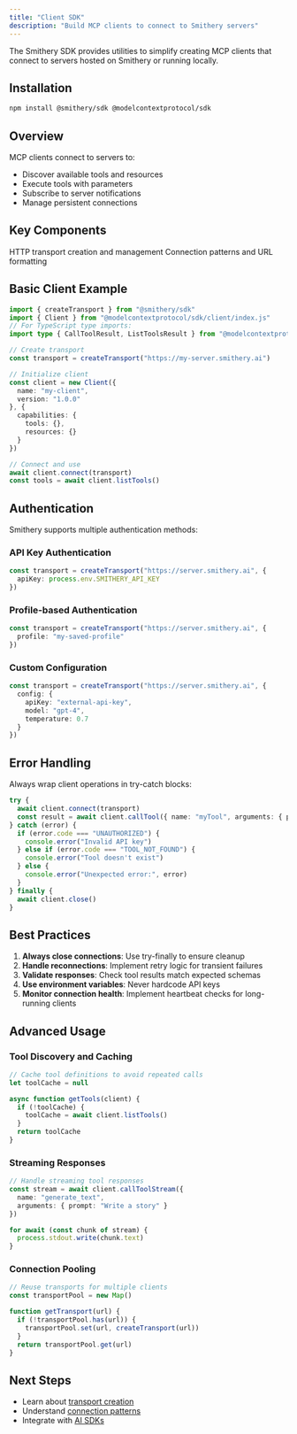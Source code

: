 ```yaml
---
title: "Client SDK"
description: "Build MCP clients to connect to Smithery servers"
---
```


The Smithery SDK provides utilities to simplify creating MCP clients that connect to servers hosted on Smithery or running locally.

## Installation

```bash
npm install @smithery/sdk @modelcontextprotocol/sdk
```

## Overview

MCP clients connect to servers to:
- Discover available tools and resources
- Execute tools with parameters
- Subscribe to server notifications
- Manage persistent connections

## Key Components

<CardGroup>
  <Card
    title="Transport"
    icon="plug"
    href="/sdk/client/transport"
  >
    HTTP transport creation and management
  </Card>
  <Card
    title="Connections"
    icon="link"
    href="/sdk/client/connections"
  >
    Connection patterns and URL formatting
  </Card>
</CardGroup>

## Basic Client Example

```typescript
import { createTransport } from "@smithery/sdk"
import { Client } from "@modelcontextprotocol/sdk/client/index.js"
// For TypeScript type imports:
import type { CallToolResult, ListToolsResult } from "@modelcontextprotocol/sdk/types.js"

// Create transport
const transport = createTransport("https://my-server.smithery.ai")

// Initialize client
const client = new Client({
  name: "my-client",
  version: "1.0.0"
}, {
  capabilities: {
    tools: {},
    resources: {}
  }
})

// Connect and use
await client.connect(transport)
const tools = await client.listTools()
```

## Authentication

Smithery supports multiple authentication methods:

### API Key Authentication

```typescript
const transport = createTransport("https://server.smithery.ai", {
  apiKey: process.env.SMITHERY_API_KEY
})
```

### Profile-based Authentication

```typescript
const transport = createTransport("https://server.smithery.ai", {
  profile: "my-saved-profile"
})
```

### Custom Configuration

```typescript
const transport = createTransport("https://server.smithery.ai", {
  config: {
    apiKey: "external-api-key",
    model: "gpt-4",
    temperature: 0.7
  }
})
```

## Error Handling

Always wrap client operations in try-catch blocks:

```typescript
try {
  await client.connect(transport)
  const result = await client.callTool({ name: "myTool", arguments: { param: "value" } })
} catch (error) {
  if (error.code === "UNAUTHORIZED") {
    console.error("Invalid API key")
  } else if (error.code === "TOOL_NOT_FOUND") {
    console.error("Tool doesn't exist")
  } else {
    console.error("Unexpected error:", error)
  }
} finally {
  await client.close()
}
```

## Best Practices

1. **Always close connections**: Use try-finally to ensure cleanup
2. **Handle reconnections**: Implement retry logic for transient failures
3. **Validate responses**: Check tool results match expected schemas
4. **Use environment variables**: Never hardcode API keys
5. **Monitor connection health**: Implement heartbeat checks for long-running clients

## Advanced Usage

### Tool Discovery and Caching

```typescript
// Cache tool definitions to avoid repeated calls
let toolCache = null

async function getTools(client) {
  if (!toolCache) {
    toolCache = await client.listTools()
  }
  return toolCache
}
```

### Streaming Responses

```typescript
// Handle streaming tool responses
const stream = await client.callToolStream({ 
  name: "generate_text",
  arguments: { prompt: "Write a story" }
})

for await (const chunk of stream) {
  process.stdout.write(chunk.text)
}
```

### Connection Pooling

```typescript
// Reuse transports for multiple clients
const transportPool = new Map()

function getTransport(url) {
  if (!transportPool.has(url)) {
    transportPool.set(url, createTransport(url))
  }
  return transportPool.get(url)
}
```

## Next Steps

- Learn about [transport creation](/sdk/client/transport)
- Understand [connection patterns](/sdk/client/connections)
- Integrate with [AI SDKs](/sdk/integrations)